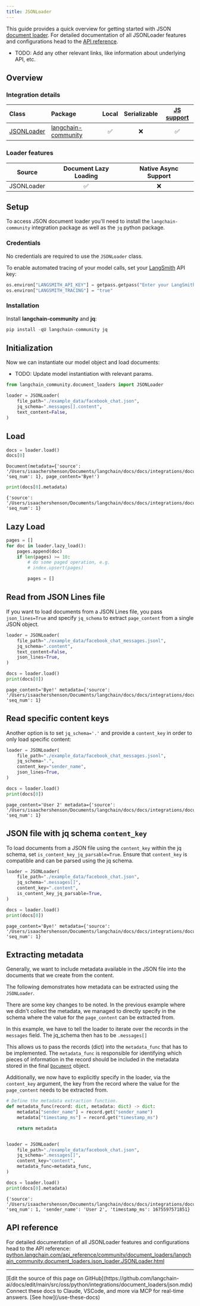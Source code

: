 ```yaml
---
title: JSONLoader
---
```


This guide provides a quick overview for getting started with JSON [document loader](https://python.langchain.com/docs/concepts/document_loaders). For detailed documentation of all JSONLoader features and configurations head to the [API reference](https://python.langchain.com/api_reference/community/document_loaders/langchain_community.document_loaders.json_loader.JSONLoader.html).

- TODO: Add any other relevant links, like information about underlying API, etc.

## Overview

### Integration details

| Class | Package | Local | Serializable | [JS support](https://js.langchain.com/docs/integrations/document_loaders/file_loaders/json/)|
| :--- | :--- | :---: | :---: |  :---: |
| [JSONLoader](https://python.langchain.com/api_reference/community/document_loaders/langchain_community.document_loaders.json_loader.JSONLoader.html) | [langchain-community](https://python.langchain.com/api_reference/community/index.html) | ✅ | ❌ | ✅ |

### Loader features

| Source | Document Lazy Loading | Native Async Support
| :---: | :---: | :---: |
| JSONLoader | ✅ | ❌ |

## Setup

To access JSON document loader you'll need to install the `langchain-community` integration package as well as the `jq` python package.

### Credentials

No credentials are required to use the `JSONLoader` class.

To enable automated tracing of your model calls, set your [LangSmith](https://docs.smith.langchain.com/) API key:

```python
os.environ["LANGSMITH_API_KEY"] = getpass.getpass("Enter your LangSmith API key: ")
os.environ["LANGSMITH_TRACING"] = "true"
```

### Installation

Install **langchain-community** and **jq**:

```python
pip install -qU langchain-community jq
```

## Initialization

Now we can instantiate our model object and load documents:

- TODO: Update model instantiation with relevant params.

```python
from langchain_community.document_loaders import JSONLoader

loader = JSONLoader(
    file_path="./example_data/facebook_chat.json",
    jq_schema=".messages[].content",
    text_content=False,
)
```

## Load

```python
docs = loader.load()
docs[0]
```

```output
Document(metadata={'source': '/Users/isaachershenson/Documents/langchain/docs/docs/integrations/document_loaders/example_data/facebook_chat.json', 'seq_num': 1}, page_content='Bye!')
```

```python
print(docs[0].metadata)
```

```output
{'source': '/Users/isaachershenson/Documents/langchain/docs/docs/integrations/document_loaders/example_data/facebook_chat.json', 'seq_num': 1}
```

## Lazy Load

```python
pages = []
for doc in loader.lazy_load():
    pages.append(doc)
    if len(pages) >= 10:
        # do some paged operation, e.g.
        # index.upsert(pages)

        pages = []
```

## Read from JSON Lines file

If you want to load documents from a JSON Lines file, you pass `json_lines=True`
and specify `jq_schema` to extract `page_content` from a single JSON object.

```python
loader = JSONLoader(
    file_path="./example_data/facebook_chat_messages.jsonl",
    jq_schema=".content",
    text_content=False,
    json_lines=True,
)

docs = loader.load()
print(docs[0])
```

```output
page_content='Bye!' metadata={'source': '/Users/isaachershenson/Documents/langchain/docs/docs/integrations/document_loaders/example_data/facebook_chat_messages.jsonl', 'seq_num': 1}
```

## Read specific content keys

Another option is to set `jq_schema='.'` and provide a `content_key` in order to only load specific content:

```python
loader = JSONLoader(
    file_path="./example_data/facebook_chat_messages.jsonl",
    jq_schema=".",
    content_key="sender_name",
    json_lines=True,
)

docs = loader.load()
print(docs[0])
```

```output
page_content='User 2' metadata={'source': '/Users/isaachershenson/Documents/langchain/docs/docs/integrations/document_loaders/example_data/facebook_chat_messages.jsonl', 'seq_num': 1}
```

## JSON file with jq schema `content_key`

To load documents from a JSON file using the `content_key` within the jq schema, set `is_content_key_jq_parsable=True`. Ensure that `content_key` is compatible and can be parsed using the jq schema.

```python
loader = JSONLoader(
    file_path="./example_data/facebook_chat.json",
    jq_schema=".messages[]",
    content_key=".content",
    is_content_key_jq_parsable=True,
)

docs = loader.load()
print(docs[0])
```

```output
page_content='Bye!' metadata={'source': '/Users/isaachershenson/Documents/langchain/docs/docs/integrations/document_loaders/example_data/facebook_chat.json', 'seq_num': 1}
```

## Extracting metadata

Generally, we want to include metadata available in the JSON file into the documents that we create from the content.

The following demonstrates how metadata can be extracted using the `JSONLoader`.

There are some key changes to be noted. In the previous example where we didn't collect the metadata, we managed to directly specify in the schema where the value for the `page_content` can be extracted from.

In this example, we have to tell the loader to iterate over the records in the `messages` field. The jq_schema then has to be `.messages[]`

This allows us to pass the records (dict) into the `metadata_func` that has to be implemented. The `metadata_func` is responsible for identifying which pieces of information in the record should be included in the metadata stored in the final [`Document`](https://reference.langchain.com/python/langchain_core/documents/#langchain_core.documents.base.Document) object.

Additionally, we now have to explicitly specify in the loader, via the `content_key` argument, the key from the record where the value for the `page_content` needs to be extracted from.

```python
# Define the metadata extraction function.
def metadata_func(record: dict, metadata: dict) -> dict:
    metadata["sender_name"] = record.get("sender_name")
    metadata["timestamp_ms"] = record.get("timestamp_ms")

    return metadata


loader = JSONLoader(
    file_path="./example_data/facebook_chat.json",
    jq_schema=".messages[]",
    content_key="content",
    metadata_func=metadata_func,
)

docs = loader.load()
print(docs[0].metadata)
```

```output
{'source': '/Users/isaachershenson/Documents/langchain/docs/docs/integrations/document_loaders/example_data/facebook_chat.json', 'seq_num': 1, 'sender_name': 'User 2', 'timestamp_ms': 1675597571851}
```

## API reference

For detailed documentation of all JSONLoader features and configurations head to the API reference: [python.langchain.com/api_reference/community/document_loaders/langchain_community.document_loaders.json_loader.JSONLoader.html](https://python.langchain.com/api_reference/community/document_loaders/langchain_community.document_loaders.json_loader.JSONLoader.html)

---

<Callout icon="pen-to-square" iconType="regular">
    [Edit the source of this page on GitHub](https://github.com/langchain-ai/docs/edit/main/src/oss/python/integrations/document_loaders/json.mdx)
</Callout>
<Tip icon="terminal" iconType="regular">
    Connect these docs to Claude, VSCode, and more via MCP for    real-time answers. [See how](/use-these-docs)
</Tip>
